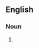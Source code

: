 {{also|peep shows}}
==English==

===Noun===
{{head|en|noun plural form}}

# {{plural of|peepshow|lang=en}}